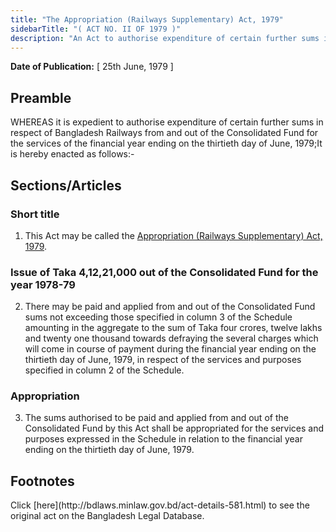 ```yaml
---
title: "The Appropriation (Railways Supplementary) Act, 1979"
sidebarTitle: "( ACT NO. II OF 1979 )"
description: "An Act to authorise expenditure of certain further sums in respect of Bangladesh Railways from and out of the Consolidated Fund for the services of the financial year ending on the thirtieth day of June, 1979."
---
```


**Date of Publication:** [ 25th June, 1979 ]

## Preamble

WHEREAS it is expedient to authorise expenditure of certain further sums in respect of Bangladesh Railways from and out of the Consolidated Fund for the services of the financial year ending on the thirtieth day of June, 1979;It is hereby enacted as follows:-

## Sections/Articles

### Short title

1. This Act may be called the [Appropriation (Railways Supplementary) Act, 1979](/act-581.html "Appropriation (Railways Supplementary) Act, 1979").

### Issue of Taka 4,12,21,000 out of the Consolidated Fund for the year 1978-79

2. There may be paid and applied from and out of the Consolidated Fund sums not exceeding those specified in column 3 of the Schedule amounting in the aggregate to the sum of Taka four crores, twelve lakhs and twenty one thousand towards defraying the several charges which will come in course of payment during the financial year ending on the thirtieth day of June, 1979, in respect of the services and purposes specified in column 2 of the Schedule.

### Appropriation

3. The sums authorised to be paid and applied from and out of the Consolidated Fund by this Act shall be appropriated for the services and purposes expressed in the Schedule in relation to the financial year ending on the thirtieth day of June, 1979.

## Footnotes

<Note>
  Click [here](http://bdlaws.minlaw.gov.bd/act-details-581.html) to see the original act on the Bangladesh Legal Database.
</Note>
